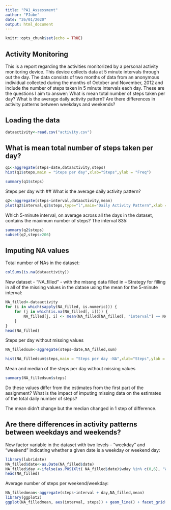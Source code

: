 ---
title: "PA1_Assessment"
author: "FJube"
date: "26/01/2020"
output: html_document
---

```{r setup, include=FALSE}
knitr::opts_chunk$set(echo = TRUE)
```

## Activity Monitoring
This is a report regarding the activities monitorized by a personal activity monitoring device. This device collects data at 5 minute intervals through out the day. The data consists of two months of data from an anonymous individual collected during the months of October and November, 2012 and include the number of steps taken in 5 minute intervals each day.
These are the questions I aim to answer: 
What is mean total number of steps taken per day? 
What is the average daily activity pattern? 
Are there differences in activity patterns between weekdays and weekends?

## Loading the data
```{r reading,echo=TRUE}
dataactivity<-read.csv("activity.csv")
```

## What is mean total number of steps taken per day? 
```{r hist,echo=TRUE}
q1<-aggregate(steps~date,dataactivity,steps)
hist(q1$steps,main = "Steps per day",xlab="Steps",ylab = "Freq")
```
```{r summary,echo=TRUE}
summary(q1$steps)
```
Steps per day with
## What is the average daily activity pattern?
```{r plot,echo=TRUE}
q2<-aggregate(steps~interval,dataactivity,mean)
plot(q2$interval,q2$steps,type="l",main="Daily Activity Pattern",xlab = "Interval",ylab = "Average Steps")
```
Which 5-minute interval, on average across all the days in the dataset, contains the maximum number of steps? 
The interval 835:
```{r max,echo=TRUE}
summary(q2$steps)
subset(q2,steps>206)
```
## Imputing NA values
Total number of NAs in the dataset:
```{r NA,echo=TRUE}
colSums(is.na(dataactivity))
```
New dataset - "NA_filled" - with the missng data filled in -- Strategy for filling in all of the missing values in the datase using the mean for the 5-minute interval:
```{r filled,echo=TRUE}
NA_filled<-dataactivity
for (i in which(sapply(NA_filled, is.numeric))) {
    for (j in which(is.na(NA_filled[, i]))) {
        NA_filled[j, i] <- mean(NA_filled[NA_filled[, "interval"] == NA_filled[j, "interval"], i],  na.rm = TRUE)
    }
}
head(NA_filled)
```

Steps per day without missing values
```{r nona,echo=TRUE}
NA_filledsum<-aggregate(steps~date,NA_filled,sum)

hist(NA_filledsum$steps,main = "Steps per day -NA",xlab="Steps",ylab = "Freq")
```

Mean and median of the steps per day without missing values
```{r meanNA,echo=TRUE}
summary(NA_filledsum$steps)
```

 Do these values differ from the estimates from the first part of the assignment? What is the impact of imputing missing data on the estimates of the total daily number of steps?

The mean didn't change but the median changed in 1 step of difference.

## Are there differences in activity patterns between weekdays and weekends?
 New factor variable in the dataset with two levels – “weekday” and “weekend” indicating whether a given date is a weekday or weekend day:
```{r weekday,echo=TRUE}
library(lubridate)
NA_filled$date<-as.Date(NA_filled$date)
NA_filled$day <-ifelse(as.POSIXlt( NA_filled$date)$wday %in% c(0,6), "Weekend", "Weekday")
head(NA_filled)
```
Average number of steps per weekend/weekday:
```{r plot4,echo=TRUE}
NA_filledmean<-aggregate(steps~interval + day,NA_filled,mean)
library(ggplot2)
ggplot(NA_filledmean, aes(interval, steps)) + geom_line() + facet_grid(day ~ .) + xlab("interval") + ylab("number of steps")
```


## 

